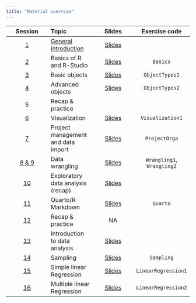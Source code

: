 ```yaml
---
title: "Material overview"
---
```


|   Session    | Topic                                                   |                      Slides                       |       Exercise code        |
|:-------------:|:--------------|:-------------:|:-------------:|
|   [1](#s1)   | [General introduction](/2024Spring/material/session01/) |       [Slides](/2024Spring/material/slides/T1-Introduction.pdf)        |                            |
|   [2](#s2)   | Basics of R and R-Studio                                |     [Slides](/2024Spring/material/slides/T2-Basics-Functions.pdf)      |          `Basics`          |
|   [3](#s3)   | Basic objects                                           |          [Slides](/2024Spring/material/slides/T3-Objects.pdf)          |       `ObjectTypes1`       |
|   [4](#s4)   | Advanced objects                                        |        [Slides](/2024Spring/material/slides/T4-AdvObjects.pdf)         |       `ObjectTypes2`       |
|      5       | Recap & practice                                        |                                                   |                            |
|   [6](#s6)   | Visualization                                           |       [Slides](/2024Spring/material/slides/T6-Visualization.pdf)       |      `Visualization1`      |
|   [7](#s7)   | Project management and data import                      |       [Slides](/2024Spring/material/slides/T7-ProjectSetup.pdf)        |       `ProjectOrga`        |
| [8 & 9](#s8) | Data wrangling                                          |      [Slides](/2024Spring/material/slides/T8T9-DataWrangling.pdf)      | `Wrangling1`, `Wrangling2` |
|  [10](#s10)  | Exploratory data analysis (recap)                       | [Slides](/2024Spring/material/slides/T10-ExplorativeDataAnalysis.pdf)  |                            |
|  [11](#s11)  | Quarto/R Markdown                                       |          [Slides](/2024Spring/material/slides/T11-Quarto.pdf)          |          `Quarto`          |
|  [12](#s12)  | Recap & practice                                        |                        NA                         |                            |
|  [13](#s13)  | Introduction to data analysis                           |       [Slides](/2024Spring/material/slides/T13-DataAnalysis.pdf)       |                            |
|  [14](#s14)  | Sampling                                                |         [Slides](/2024Spring/material/slides/T14-Sampling.pdf)         |         `Sampling`         |
|  [15](#s15)  | Simple linear Regression                                |  [Slides](/2024Spring/material/slides/T15-SimpleLinearRegression.pdf)  |    `LinearRegression1`     |
|  [16](#s15)  | Multiple linear Regression                              | [Slides](/2024Spring/material/slides/T16-MultipleLinearRegression.pdf) |    `LinearRegression2`     |
